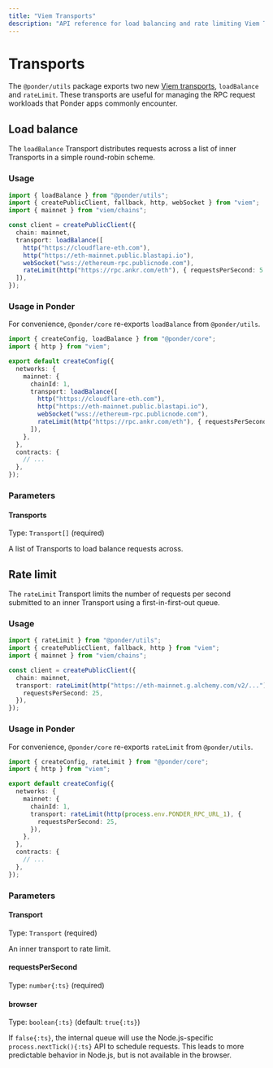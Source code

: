```yaml
---
title: "Viem Transports"
description: "API reference for load balancing and rate limiting Viem Transports."
---
```



# Transports

The `@ponder/utils` package exports two new [Viem transports](https://viem.sh/docs/clients/intro#transports), `loadBalance` and `rateLimit`. These transports are useful for managing the RPC request workloads that Ponder apps commonly encounter.

## Load balance

The `loadBalance` Transport distributes requests across a list of inner Transports in a simple round-robin scheme.

### Usage

```ts {7-12}
import { loadBalance } from "@ponder/utils";
import { createPublicClient, fallback, http, webSocket } from "viem";
import { mainnet } from "viem/chains";

const client = createPublicClient({
  chain: mainnet,
  transport: loadBalance([
    http("https://cloudflare-eth.com"),
    http("https://eth-mainnet.public.blastapi.io"),
    webSocket("wss://ethereum-rpc.publicnode.com"),
    rateLimit(http("https://rpc.ankr.com/eth"), { requestsPerSecond: 5 }),
  ]),
});
```

### Usage in Ponder

For convenience, `@ponder/core` re-exports `loadBalance` from `@ponder/utils`.

```ts filename="ponder.config.ts" {8-13}
import { createConfig, loadBalance } from "@ponder/core";
import { http } from "viem";

export default createConfig({
  networks: {
    mainnet: {
      chainId: 1,
      transport: loadBalance([
        http("https://cloudflare-eth.com"),
        http("https://eth-mainnet.public.blastapi.io"),
        webSocket("wss://ethereum-rpc.publicnode.com"),
        rateLimit(http("https://rpc.ankr.com/eth"), { requestsPerSecond: 5 }),
      ]),
    },
  },
  contracts: {
    // ...
  },
});
```

### Parameters

#### Transports

Type: `Transport[]` (required)

A list of Transports to load balance requests across.

## Rate limit

The `rateLimit` Transport limits the number of requests per second submitted to an inner Transport using a first-in-first-out queue.

### Usage

```ts {7-9}
import { rateLimit } from "@ponder/utils";
import { createPublicClient, fallback, http } from "viem";
import { mainnet } from "viem/chains";

const client = createPublicClient({
  chain: mainnet,
  transport: rateLimit(http("https://eth-mainnet.g.alchemy.com/v2/..."), {
    requestsPerSecond: 25,
  }),
});
```

### Usage in Ponder

For convenience, `@ponder/core` re-exports `rateLimit` from `@ponder/utils`.

```ts filename="ponder.config.ts" {8-10}
import { createConfig, rateLimit } from "@ponder/core";
import { http } from "viem";

export default createConfig({
  networks: {
    mainnet: {
      chainId: 1,
      transport: rateLimit(http(process.env.PONDER_RPC_URL_1), {
        requestsPerSecond: 25,
      }),
    },
  },
  contracts: {
    // ...
  },
});
```

### Parameters

#### Transport

Type: `Transport` (required)

An inner transport to rate limit.

#### requestsPerSecond

Type: `number{:ts}` (required)

#### browser

Type: `boolean{:ts}` (default: `true{:ts}`)

If `false{:ts}`, the internal queue will use the Node.js-specific `process.nextTick(){:ts}` API to schedule requests. This leads to more predictable behavior in Node.js, but is not available in the browser.
